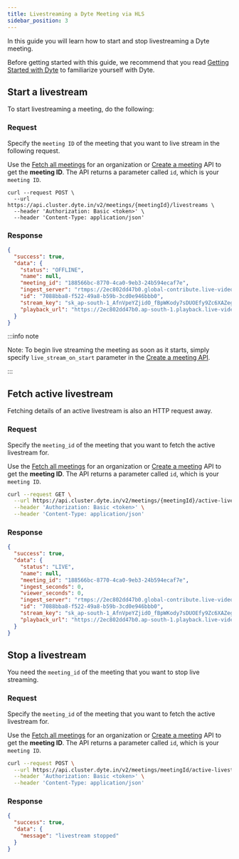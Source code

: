 ```yaml
---
title: Livestreaming a Dyte Meeting via HLS
sidebar_position: 3
---
```


In this guide you will learn how to start and stop livestreaming a Dyte meeting.

Before getting started with this guide, we recommend that you read
[Getting Started with Dyte](/getting-started) to familiarize yourself with Dyte.

## Start a livestream

To start livestreaming a meeting, do the following:

### Request

Specify the `meeting ID` of the meeting that you want to live stream in the
following request.

Use the [Fetch all meetings](/api/?v=v2#/operations/get_all_meetings) for an
organization or [Create a meeting](/api/?v=v2#/operations/create_meeting) API to
get the **meeting ID**. The API returns a parameter called `id`, which is your
`meeting ID`.

```
curl --request POST \
  --url https://api.cluster.dyte.in/v2/meetings/{meetingId}/livestreams \
  --header 'Authorization: Basic <token>' \
  --header 'Content-Type: application/json'
```

### Response

```json
{
  "success": true,
  "data": {
    "status": "OFFLINE",
    "name": null,
    "meeting_id": "188566bc-8770-4ca0-9eb3-24b594ecaf7e",
    "ingest_server": "rtmps://2ec802dd47b0.global-contribute.live-video.net:443/app/",
    "id": "7088bba8-f522-49a8-b59b-3cd0e946bbb0",
    "stream_key": "sk_ap-south-1_AfnVpeYZjidO_fBpWKody7sDUOEfy9Zc6XAZegkR0Va",
    "playback_url": "https://2ec802dd47b0.ap-south-1.playback.live-video.net/api/video/v1/ap-south-1.9449086423410.channel.rVGDS2KM5Lnteh.m3u8"
  }
}
```

:::info note

Note: To begin live streaming the meeting as soon as it starts, simply specify
`live_stream_on_start` parameter in the
[Create a meeting API](/api/?v=v2#/operations/create_meeting).

:::

## Fetch active livestream

Fetching details of an active livestream is also an HTTP request away.

### Request

Specify the `meeting_id` of the meeting that you want to fetch the active
livestream for.

Use the [Fetch all meetings](/api/?v=v2#/operations/get_all_meetings) for an
organization or [Create a meeting](/api/?v=v2#/operations/create_meeting) API to
get the **meeting ID**. The API returns a parameter called `id`, which is your
`meeting ID`.

```bash
curl --request GET \
  --url https://api.cluster.dyte.in/v2/meetings/{meetingId}/active-livestream \
  --header 'Authorization: Basic <token>' \
  --header 'Content-Type: application/json'
```

### Response

```json
{
  "success": true,
  "data": {
    "status": "LIVE",
    "name": null,
    "meeting_id": "188566bc-8770-4ca0-9eb3-24b594ecaf7e",
    "ingest_seconds": 0,
    "viewer_seconds": 0,
    "ingest_server": "rtmps://2ec802dd47b0.global-contribute.live-video.net:443/app/",
    "id": "7088bba8-f522-49a8-b59b-3cd0e946bbb0",
    "stream_key": "sk_ap-south-1_AfnVpeYZjidO_fBpWKody7sDUOEfy9Zc6XAZegkR0Va",
    "playback_url": "https://2ec802dd47b0.ap-south-1.playback.live-video.net/api/video/v1/ap-south-1.944908621410.channel.rVKA2KM5Lunt.m3u8"
  }
}
```

## Stop a livestream

You need the `meeting_id` of the meeting that you want to stop live streaming.

### Request

Specify the `meeting_id` of the meeting that you want to fetch the active
livestream for.

Use the [Fetch all meetings](/api/?v=v2#/operations/get_all_meetings) for an
organization or [Create a meeting](/api/?v=v2#/operations/create_meeting) API to
get the **meeting ID**. The API returns a parameter called `id`, which is your
`meeting ID`.

```bash
curl --request POST \
  --url https://api.cluster.dyte.in/v2/meetings/meetingId/active-livestream/stop \
  --header 'Authorization: Basic <token>' \
  --header 'Content-Type: application/json'
```

### Response

```json
{
  "success": true,
  "data": {
    "message": "livestream stopped"
  }
}
```
